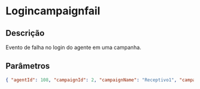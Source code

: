 # Logincampaignfail

## Descrição

Evento de falha no login do agente em uma campanha.

## Parâmetros

```json copy
{ "agentId": 108, "campaignId": 2, "campaignName": "Receptivo1", "campaignCode": "Campanha Receptiva 1" }
```
